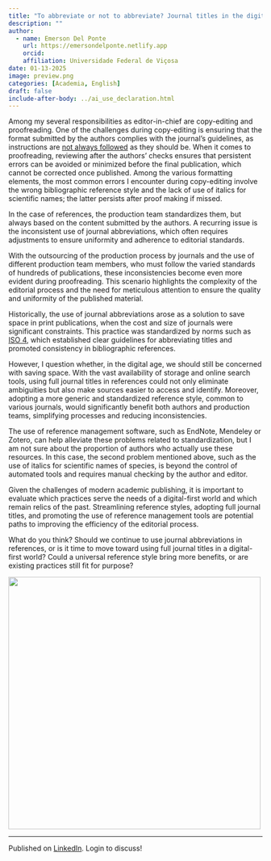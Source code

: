 ```yaml
---
title: "To abbreviate or not to abbreviate? Journal titles in the digital age"
description: ""
author:
  - name: Emerson Del Ponte
    url: https://emersondelponte.netlify.app
    orcid: 
    affiliation: Universidade Federal de Viçosa
date: 01-13-2025
image: preview.png
categories: [Academia, English] 
draft: false 
include-after-body: ../ai_use_declaration.html
---
```


Among my several responsibilities as editor-in-chief are copy-editing and proofreading. One of the challenges during copy-editing is ensuring that the format submitted by the authors complies with the journal's guidelines, as instructions are [not always followed](https://emersondelponte.netlify.app/posts/2025-01-03-instruction-for-authors/) as they should be. When it comes to proofreading, reviewing after the authors' checks ensures that persistent errors can be avoided or minimized before the final publication, which cannot be corrected once published. Among the various formatting elements, the most common errors I encounter during copy-editing involve the wrong bibliographic reference style and the lack of use of italics for scientific names; the latter persists after proof making if missed.

In the case of references, the production team standardizes them, but always based on the content submitted by the authors. A recurring issue is the inconsistent use of journal abbreviations, which often requires adjustments to ensure uniformity and adherence to editorial standards.

With the outsourcing of the production process by journals and the use of different production team members, who must follow the varied standards of hundreds of publications, these inconsistencies become even more evident during proofreading. This scenario highlights the complexity of the editorial process and the need for meticulous attention to ensure the quality and uniformity of the published material.

Historically, the use of journal abbreviations arose as a solution to save space in print publications, when the cost and size of journals were significant constraints. This practice was standardized by norms such as [ISO 4](https://en.wikipedia.org/wiki/ISO_4), which established clear guidelines for abbreviating titles and promoted consistency in bibliographic references.

However, I question whether, in the digital age, we should still be concerned with saving space. With the vast availability of storage and online search tools, using full journal titles in references could not only eliminate ambiguities but also make sources easier to access and identify. Moreover, adopting a more generic and standardized reference style, common to various journals, would significantly benefit both authors and production teams, simplifying processes and reducing inconsistencies.

The use of reference management software, such as EndNote, Mendeley or Zotero, can help alleviate these problems related to standardization, but I am not sure about the proportion of authors who actually use these resources. In this case, the second problem mentioned above, such as the use of italics for scientific names of species, is beyond the control of automated tools and requires manual checking by the author and editor.

Given the challenges of modern academic publishing, it is important to evaluate which practices serve the needs of a digital-first world and which remain relics of the past. Streamlining reference styles, adopting full journal titles, and promoting the use of reference management tools are potential paths to improving the efficiency of the editorial process.

What do you think? Should we continue to use journal abbreviations in references, or is it time to move toward using full journal titles in a digital-first world? Could a universal reference style bring more benefits, or are existing practices still fit for purpose?

![](preview.png){fig-align="center" width="500"}

------------------------------------------------------------------------

Published on [LinkedIn](https://www.linkedin.com/posts/emerson-m-del-ponte-61678ba1_to-abbreviate-or-not-to-abbreviate-journal-activity-7284569496462237697-6Hp3?utm_source=share&utm_medium=member_desktop). Login to discuss!
